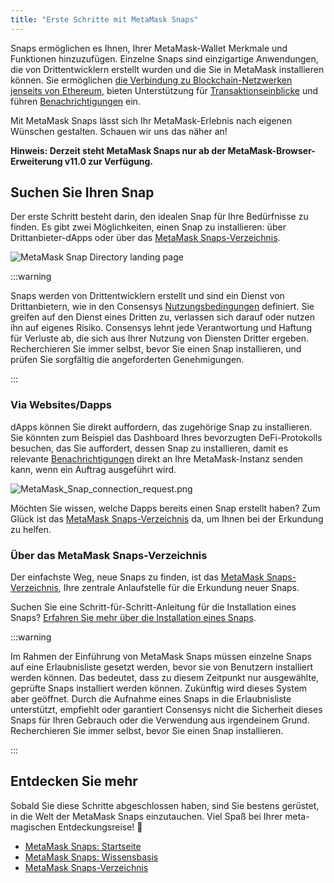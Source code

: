 ```yaml
---
title: "Erste Schritte mit MetaMask Snaps"
---
```


Snaps ermöglichen es Ihnen, Ihrer MetaMask-Wallet Merkmale und Funktionen hinzuzufügen. Einzelne Snaps sind einzigartige Anwendungen, die von Drittentwicklern erstellt wurden und die Sie in MetaMask installieren können. Sie ermöglichen [die Verbindung zu Blockchain-Netzwerken jenseits von Ethereum](/metamask-snaps/what-are-interoperability-snaps), bieten Unterstützung für [Transaktionseinblicke](/metamask-snaps/what-are-security-snaps) und führen [Benachrichtigungen](/metamask-snaps/what-are-communication-snaps) ein.

Mit MetaMask Snaps lässt sich Ihr MetaMask-Erlebnis nach eigenen Wünschen gestalten. Schauen wir uns das näher an!

**Hinweis: Derzeit steht MetaMask Snaps nur ab der MetaMask-Browser-Erweiterung v11.0 zur Verfügung.**

## Suchen Sie Ihren Snap

Der erste Schritt besteht darin, den idealen Snap für Ihre Bedürfnisse zu finden. Es gibt zwei Möglichkeiten, einen Snap zu installieren: über Drittanbieter-dApps oder über das [MetaMask Snaps-Verzeichnis](https://snaps.metamask.io/?utm_source=metamaskSupport&utm_medium=knowledge-base&utm_campaign=2023_Sep_snaps-launch_content_gettingStarted).

<div class="center-container">
  <div class="img-large">
    <img
      src={
        require("../../../../../img/metamask-snaps/getting-started-with-metamask-snaps/MetaMask_Snap_Directory_landing_page.png")
          .default
      }
      alt="MetaMask Snap Directory landing page"
    />
  </div>
</div>

:::warning

Snaps werden von Drittentwicklern erstellt und sind ein Dienst von Drittanbietern, wie in den Consensys [Nutzungsbedingungen](https://consensys.io/terms-of-use/) definiert. Sie greifen auf den Dienst eines Dritten zu, verlassen sich darauf oder nutzen ihn auf eigenes Risiko. Consensys lehnt jede Verantwortung und Haftung für Verluste ab, die sich aus Ihrer Nutzung von Diensten Dritter ergeben. Recherchieren Sie immer selbst, bevor Sie einen Snap installieren, und prüfen Sie sorgfältig die angeforderten Genehmigungen.

:::

### Via Websites/Dapps

dApps können Sie direkt auffordern, das zugehörige Snap zu installieren. Sie könnten zum Beispiel das Dashboard Ihres bevorzugten DeFi-Protokolls besuchen, das Sie auffordert, dessen Snap zu installieren, damit es relevante [Benachrichtigungen](/metamask-snaps/what-are-communication-snaps) direkt an Ihre MetaMask-Instanz senden kann, wenn ein Auftrag ausgeführt wird.

<div class="center-container">
  <div class="img-small">
    <img
      src={
        require("../../../../../img/metamask-snaps/getting-started-with-metamask-snaps/MetaMask_Snap_connection_request.png")
          .default
      }
      alt="MetaMask_Snap_connection_request.png"
    />
  </div>
</div>

Möchten Sie wissen, welche Dapps bereits einen Snap erstellt haben? Zum Glück ist das [MetaMask Snaps-Verzeichnis](https://snaps.metamask.io/?utm_source=metamaskSupport&utm_medium=knowledge-base&utm_campaign=2023_Sep_snaps-launch_content_gettingStarted) da, um Ihnen bei der Erkundung zu helfen.

### Über das MetaMask Snaps-Verzeichnis

Der einfachste Weg, neue Snaps zu finden, ist das [MetaMask Snaps-Verzeichnis](https://snaps.metamask.io/?utm_source=metamaskSupport&utm_medium=knowledge-base&utm_campaign=2023_Sep_snaps-launch_content_gettingStarted), Ihre zentrale Anlaufstelle für die Erkundung neuer Snaps.

Suchen Sie eine Schritt-für-Schritt-Anleitung für die Installation eines Snaps? [Erfahren Sie mehr über die Installation eines Snaps](/metamask-snaps/how-to-install-a-snap).

:::warning

Im Rahmen der Einführung von MetaMask Snaps müssen einzelne Snaps auf eine Erlaubnisliste gesetzt werden, bevor sie von Benutzern installiert werden können. Das bedeutet, dass zu diesem Zeitpunkt nur ausgewählte, geprüfte Snaps installiert werden können. Zukünftig wird dieses System aber geöffnet. Durch die Aufnahme eines Snaps in die Erlaubnisliste unterstützt, empfiehlt oder garantiert Consensys nicht die Sicherheit dieses Snaps für Ihren Gebrauch oder die Verwendung aus irgendeinem Grund. Recherchieren Sie immer selbst, bevor Sie einen Snap installieren.

:::

## Entdecken Sie mehr

Sobald Sie diese Schritte abgeschlossen haben, sind Sie bestens gerüstet, in die Welt der MetaMask Snaps einzutauchen. Viel Spaß bei Ihrer meta-magischen Entdeckungsreise! 🚀

- [MetaMask Snaps: Startseite](http://metamask.io/snaps?utm_source=metamaskSupport&utm_medium=knowledge-base&utm_campaign=2023_Sep_snaps-launch_content_gettingStarted)
- [MetaMask Snaps: Wissensbasis](/metamask-snaps/)
- [MetaMask Snaps-Verzeichnis](https://snaps.metamask.io/?utm_source=metamaskSupport&utm_medium=knowledge-base&utm_campaign=2023_Sep_snaps-launch_content_gettingStarted)
